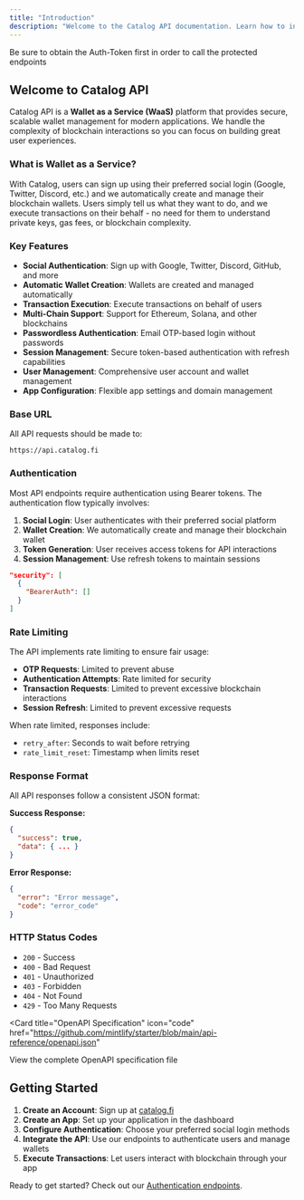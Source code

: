 ```yaml
---
title: "Introduction"
description: "Welcome to the Catalog API documentation. Learn how to integrate secure wallet management and user authentication into your applications."
---
```


<Note>
  Be sure to obtain the Auth-Token first in order to call the protected
  endpoints
</Note>

## Welcome to Catalog API

Catalog API is a **Wallet as a Service (WaaS)** platform that provides secure, scalable wallet management for modern applications. We handle the complexity of blockchain interactions so you can focus on building great user experiences.

### What is Wallet as a Service?

With Catalog, users can sign up using their preferred social login (Google, Twitter, Discord, etc.) and we automatically create and manage their blockchain wallets. Users simply tell us what they want to do, and we execute transactions on their behalf - no need for them to understand private keys, gas fees, or blockchain complexity.

### Key Features

- **Social Authentication**: Sign up with Google, Twitter, Discord, GitHub, and more
- **Automatic Wallet Creation**: Wallets are created and managed automatically
- **Transaction Execution**: Execute transactions on behalf of users
- **Multi-Chain Support**: Support for Ethereum, Solana, and other blockchains
- **Passwordless Authentication**: Email OTP-based login without passwords
- **Session Management**: Secure token-based authentication with refresh capabilities
- **User Management**: Comprehensive user account and wallet management
- **App Configuration**: Flexible app settings and domain management

### Base URL

All API requests should be made to:

```
https://api.catalog.fi
```

### Authentication

Most API endpoints require authentication using Bearer tokens. The authentication flow typically involves:

1. **Social Login**: User authenticates with their preferred social platform
2. **Wallet Creation**: We automatically create and manage their blockchain wallet
3. **Token Generation**: User receives access tokens for API interactions
4. **Session Management**: Use refresh tokens to maintain sessions

```json
"security": [
  {
    "BearerAuth": []
  }
]
```

### Rate Limiting

The API implements rate limiting to ensure fair usage:

- **OTP Requests**: Limited to prevent abuse
- **Authentication Attempts**: Rate limited for security
- **Transaction Requests**: Limited to prevent excessive blockchain interactions
- **Session Refresh**: Limited to prevent excessive requests

When rate limited, responses include:

- `retry_after`: Seconds to wait before retrying
- `rate_limit_reset`: Timestamp when limits reset

### Response Format

All API responses follow a consistent JSON format:

**Success Response:**

```json
{
  "success": true,
  "data": { ... }
}
```

**Error Response:**

```json
{
  "error": "Error message",
  "code": "error_code"
}
```

### HTTP Status Codes

- `200` - Success
- `400` - Bad Request
- `401` - Unauthorized
- `403` - Forbidden
- `404` - Not Found
- `429` - Too Many Requests

<Card
  title="OpenAPI Specification"
  icon="code"
  href="https://github.com/mintlify/starter/blob/main/api-reference/openapi.json"
>
  View the complete OpenAPI specification file
</Card>

## Getting Started

1. **Create an Account**: Sign up at [catalog.fi](https://privy.staging.jheb.com/)
2. **Create an App**: Set up your application in the dashboard
3. **Configure Authentication**: Choose your preferred social login methods
4. **Integrate the API**: Use our endpoints to authenticate users and manage wallets
5. **Execute Transactions**: Let users interact with blockchain through your app

Ready to get started? Check out our [Authentication endpoints](/api-reference/endpoint/auth).
